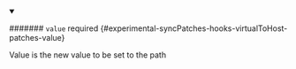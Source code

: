 
<details className="config-field" data-expandable="false" open>
<summary>

####### `value` <span className="config-field-required" data-required="false">required</span> <span className="config-field-type"></span> <span className="config-field-default"></span> <span className="config-field-enum"></span> {#experimental-syncPatches-hooks-virtualToHost-patches-value}

Value is the new value to be set to the path

</summary>



</details>
